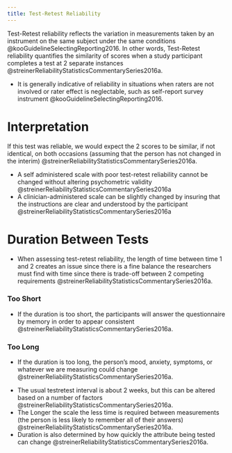 ```yaml
---
title: Test-Retest Reliability
---
```



Test-Retest reliability reflects the variation in measurements taken by an instrument on the same subject under the same conditions @kooGuidelineSelectingReporting2016.
In other words, Test-Retest reliability quantifies the similarity of scores when a study participant completes a test at 2 separate instances @streinerReliabilityStatisticsCommentarySeries2016a.

- It is generally indicative of reliability in situations when raters are not involved or rater effect is neglectable, such as self-report survey instrument @kooGuidelineSelectingReporting2016.

# Interpretation

If this test was reliable, we would expect the 2 scores to be similar, if not identical, on both occasions (assuming that the person has not changed in the interim) @streinerReliabilityStatisticsCommentarySeries2016a.

:::{.callout title="What if my scale has low Test-Retest Reliability?"}

- A self administered scale with poor test-retest reliability cannot be changed without altering psychometric validity @streinerReliabilityStatisticsCommentarySeries2016a
- A clinician-administered scale can be slightly changed by insuring that the instructions are clear and understood by the participant @streinerReliabilityStatisticsCommentarySeries2016a
:::



# Duration Between Tests

- When assessing test-retest reliability, the length of time between time 1 and 2 creates an issue since there is a fine balance the researchers must find with time since there is trade-off between 2 competing requirements @streinerReliabilityStatisticsCommentarySeries2016a.

:::{layout-ncol="2"}

### Too Short

- If the duration is too short, the participants will answer the questionnaire by memory in order to appear consistent @streinerReliabilityStatisticsCommentarySeries2016a.

### Too Long

- If the duration is too long, the person's mood, anxiety, symptoms, or whatever we are measuring could change @streinerReliabilityStatisticsCommentarySeries2016a.
:::

- The usual testretest interval is about 2 weeks, but this can be altered based on a number of factors @streinerReliabilityStatisticsCommentarySeries2016a. 
- The Longer the scale the less time is required between measurements (the person is less likely to remember all of their answers) @streinerReliabilityStatisticsCommentarySeries2016a.
- Duration is also determined by how quickly the attribute being tested can change @streinerReliabilityStatisticsCommentarySeries2016a.

